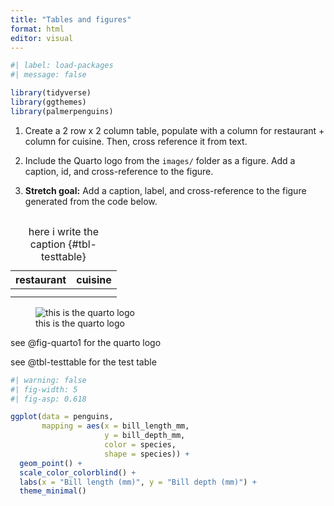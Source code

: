 ```yaml
---
title: "Tables and figures"
format: html
editor: visual
---
```


```r
#| label: load-packages
#| message: false

library(tidyverse)
library(ggthemes)
library(palmerpenguins)
```

1.  Create a 2 row x 2 column table, populate with a column for restaurant + column for cuisine. Then, cross reference it from text.

2.  Include the Quarto logo from the `images/` folder as a figure. Add a caption, id, and cross-reference to the figure.

3.  **Stretch goal:** Add a caption, label, and cross-reference to the figure generated from the code below.

```r

```

| restaurant | cuisine |
|------------|---------|
|            |         |
|            |         |

: here i write the caption {#tbl-testtable}

![this is the quarto logo](images/quarto-logo.png){#fig-quarto1}

see @fig-quarto1 for the quarto logo

see @tbl-testtable for the test table


```r
#| warning: false
#| fig-width: 5
#| fig-asp: 0.618

ggplot(data = penguins,
       mapping = aes(x = bill_length_mm, 
                     y = bill_depth_mm,
                     color = species,
                     shape = species)) +
  geom_point() +
  scale_color_colorblind() +
  labs(x = "Bill length (mm)", y = "Bill depth (mm)") +
  theme_minimal()
```
